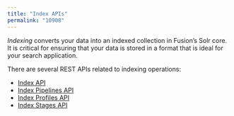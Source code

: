 ```yaml
---
title: "Index APIs"
permalink: "10908"
---
```


*Indexing* converts your data into an indexed collection in Fusion’s Solr core. It is critical for ensuring that your data is stored in a format that is ideal for your search application.

There are several REST APIs related to indexing operations:

* [Index API](/fusion-server/4.2/350/index-api)
* [Index Pipelines API](/fusion-server/4.2/351/index-pipelines-api)
* [Index Profiles API](/fusion-server/4.2/348/index-profiles-api)
* [Index Stages API](/fusion-server/4.2/349/index-stages-api)